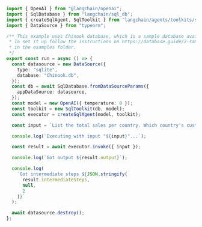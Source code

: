 ```typescript
import { OpenAI } from "@langchain/openai";
import { SqlDatabase } from "langchain/sql_db";
import { createSqlAgent, SqlToolkit } from "langchain/agents/toolkits/sql";
import { DataSource } from "typeorm";

/** This example uses Chinook database, which is a sample database available for SQL Server, Oracle, MySQL, etc.
 * To set it up follow the instructions on https://database.guide/2-sample-databases-sqlite/, placing the .db file
 * in the examples folder.
 */
export const run = async () => {
  const datasource = new DataSource({
    type: "sqlite",
    database: "Chinook.db",
  });
  const db = await SqlDatabase.fromDataSourceParams({
    appDataSource: datasource,
  });
  const model = new OpenAI({ temperature: 0 });
  const toolkit = new SqlToolkit(db, model);
  const executor = createSqlAgent(model, toolkit);

  const input = `List the total sales per country. Which country's customers spent the most?`;

  console.log(`Executing with input "${input}"...`);

  const result = await executor.invoke({ input });

  console.log(`Got output ${result.output}`);

  console.log(
    `Got intermediate steps ${JSON.stringify(
      result.intermediateSteps,
      null,
      2
    )}`
  );

  await datasource.destroy();
};
```
